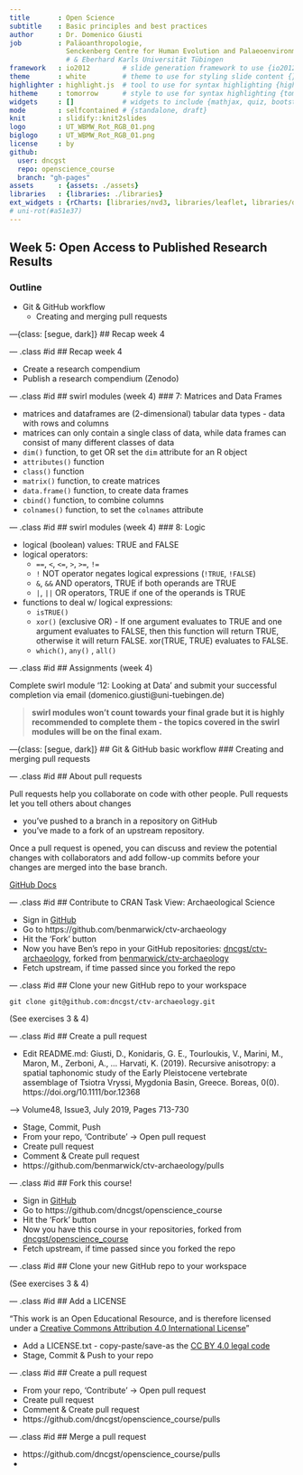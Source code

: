 ```yaml
---
title       : Open Science
subtitle    : Basic principles and best practices
author      : Dr. Domenico Giusti
job         : Paläoanthropologie,
              Senckenberg Centre for Human Evolution and Palaeoenvironment
              # & Eberhard Karls Universität Tübingen
framework   : io2012        # slide generation framework to use {io2012, html5slides, shower, dzslides, revealjs, impressjs, ...}
theme       : white         # theme to use for styling slide content {}
highlighter : highlight.js  # tool to use for syntax highlighting {highlight.js, prettify, highlight}
hitheme     : tomorrow      # style to use for syntax highlighting {tomorrow, github, zenburn, solarized-dark, ...}
widgets     : []            # widgets to include {mathjax, quiz, bootstrap}
mode        : selfcontained # {standalone, draft}
knit        : slidify::knit2slides
logo        : UT_WBMW_Rot_RGB_01.png
biglogo     : UT_WBMW_Rot_RGB_01.png
license     : by
github:
  user: dncgst
  repo: openscience_course
  branch: "gh-pages"
assets      : {assets: ./assets}
libraries   : {libraries: ./libraries}
ext_widgets : {rCharts: [libraries/nvd3, libraries/leaflet, libraries/dygraphs]}
# uni-rot(#a51e37)
---
```


<!-- Markdown emphasis workaround (https://github.com/ramnathv/slidify/issues/224) -->

<style>
em {
  font-style: italic
}
</style>

<style>
strong {
  font-weight: bold;
}
</style>

## Week 5: Open Access to Published Research Results
### Outline

* Git & GitHub workflow
  - Creating and merging pull requests

<!-- Recap week 4 -->

---{class: [segue, dark]}
## Recap week 4

--- .class #id
## Recap week 4

* Create a research compendium
* Publish a research compendium (Zenodo)

--- .class #id
## swirl modules (week 4)
### 7: Matrices and Data Frames

* matrices and dataframes are (2-dimensional) tabular data types - data with rows and columns
* matrices can only contain a single class of data, while data frames can consist of many different classes of data
* `dim()` function, to get OR set the `dim` attribute for an R object
* `attributes()` function
* `class()` function
* `matrix()` function, to create matrices
* `data.frame()` function, to create data frames
* `cbind()` function, to combine columns
* `colnames()` function, to set the `colnames` attribute

--- .class #id
## swirl modules (week 4)
### 8: Logic

* logical (boolean) values: TRUE and FALSE
* logical operators:
  - `==`, `<`, `<=`, `>`, `>=`, `!=`
  - `!` NOT operator negates logical expressions (`!TRUE`, `!FALSE`)
  - `&`, `&&` AND operators, TRUE if both operands are TRUE
  - `|`, `||` OR operators, TRUE if one of the operands is TRUE
* functions to deal w/ logical expressions:
  - `isTRUE()`
  - `xor()` (exclusive OR) - If one argument evaluates to TRUE and one argument evaluates to FALSE, then this function will return TRUE, otherwise it will return FALSE. xor(TRUE, TRUE) evaluates to FALSE.
  - `which()`, `any()` , `all()`

--- .class #id
## Assignments (week 4)

Complete swirl module '12: Looking at Data' and submit your successful completion via email (domenico.giusti@uni-tuebingen.de)

> **swirl modules won't count towards your final grade but it is highly recommended to complete them - the topics covered in the swirl modules will be on the final exam.**

---{class: [segue, dark]}
## Git & GitHub basic workflow
### Creating and merging pull requests

--- .class #id
## About pull requests

Pull requests help you collaborate on code with other people. Pull requests let you tell others about changes

* you've pushed to a branch in a repository on GitHub
* you've made to a fork of an upstream repository.

Once a pull request is opened, you can discuss and review the potential changes with collaborators and add follow-up commits before your changes are merged into the base branch.

[GitHub Docs](https://docs.github.com/en/github/collaborating-with-pull-requests/proposing-changes-to-your-work-with-pull-requests/about-pull-requests)

--- .class #id
## Contribute to CRAN Task View: Archaeological Science

* Sign in [GitHub](https://github.com)
* Go to https://github.com/benmarwick/ctv-archaeology
* Hit the 'Fork' button
* Now you have Ben's repo in your GitHub repositories: [dncgst/ctv-archaeology](https://github.com/dncgst/ctv-archaeology), forked from [benmarwick/ctv-archaeology](https://github.com/benmarwick/ctv-archaeology)
* Fetch upstream, if time passed since you forked the repo

--- .class #id
## Clone your new GitHub repo to your workspace

```
git clone git@github.com:dncgst/ctv-archaeology.git
```

(See exercises 3 & 4)

--- .class #id
## Create a pull request

* Edit README.md: Giusti, D., Konidaris, G. E., Tourloukis, V., Marini, M., Maron, M., Zerboni, A., … Harvati, K. (2019). Recursive anisotropy: a spatial taphonomic study of the Early Pleistocene vertebrate assemblage of Tsiotra Vryssi, Mygdonia Basin, Greece. Boreas, 0(0). https://doi.org/10.1111/bor.12368

--> Volume48, Issue3, July 2019, Pages 713-730

* Stage, Commit, Push
* From your repo, 'Contribute' -> Open pull request
* Create pull request
* Comment & Create pull request
* https://github.com/benmarwick/ctv-archaeology/pulls

--- .class #id
## Fork this course!

* Sign in [GitHub](https://github.com)
* Go to https://github.com/dncgst/openscience_course
* Hit the 'Fork' button
* Now you have this course in your repositories, forked from [dncgst/openscience_course](https://github.com/dncgst/openscience_course)
* Fetch upstream, if time passed since you forked the repo

--- .class #id
## Clone your new GitHub repo to your workspace

(See exercises 3 & 4)

--- .class #id
## Add a LICENSE

"This work is an Open Educational Resource, and is therefore licensed under a [Creative Commons Attribution 4.0 International License](https://creativecommons.org/licenses/by/4.0/)"

* Add a LICENSE.txt - copy-paste/save-as the [CC BY 4.0 legal code](https://creativecommons.org/licenses/by/4.0/legalcode.txt)
* Stage, Commit & Push to your repo

--- .class #id
## Create a pull request

* From your repo, 'Contribute' -> Open pull request
* Create pull request
* Comment & Create pull request
* https://github.com/dncgst/openscience_course/pulls

--- .class #id
## Merge a pull request

* https://github.com/dncgst/openscience_course/pulls
* 
